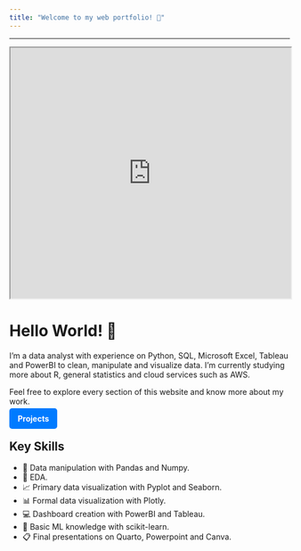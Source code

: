 ```yaml
---
title: "Welcome to my web portfolio! 👋" 
---
```

---

<iframe src="https://drive.google.com/file/d/138z-X7nq6s99TiHzHpZC7Z-L7xnd_Yl_/preview" width="100%" height="450px" allow="autoplay"></iframe>

# Hello World! 👋 

I'm a data analyst with experience on Python, SQL, Microsoft Excel, Tableau and PowerBI to clean, manipulate and visualize data.
I'm currently studying more about R, general statistics and cloud services such as AWS.

Feel free to explore every section of this website and know more about my work.

<a href="proyectos.qmd" 
    target="_blank" style="
    background-color:#007BFF;
    color:white;
    padding:10px 15px;
    border-radius:5px;
    text-decoration:none;
    font-weight:bold;"> Projects </a> 

## Key Skills

- 🧽 Data manipulation with Pandas and Numpy.
- 🔎 EDA.
- 📈 Primary data visualization with Pyplot and Seaborn.
- 📊 Formal data visualization with Plotly.
- 💻 Dashboard creation with PowerBI and Tableau.
- 🤖 Basic ML knowledge with scikit-learn.
- 📋 Final presentations on Quarto, Powerpoint and Canva.

